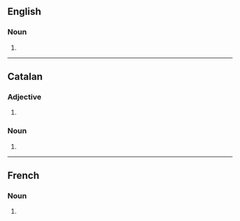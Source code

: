 ==English==

===Noun===
{{head|en|noun form}}

# {{plural of|en|contingent}}

----

==Catalan==

===Adjective===
{{head|ca|adjective form}}

# {{plural of|ca|contingent}}

===Noun===
{{head|ca|noun form}}

# {{plural of|ca|contingent}}

----

==French==

===Noun===
{{head|fr|noun plural form|g=m}}

# {{plural of|fr|contingent}}